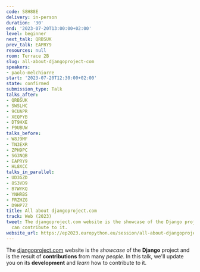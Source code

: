 ```yaml
---
code: S8H88E
delivery: in-person
duration: '30'
end: '2023-07-20T13:00:00+02:00'
level: beginner
next_talk: QRBSUK
prev_talk: EAPRY9
resources: null
room: Terrace 2B
slug: all-about-djangoproject-com
speakers:
- paolo-melchiorre
start: '2023-07-20T12:30:00+02:00'
state: confirmed
submission_type: Talk
talks_after:
- QRBSUK
- SWSLHC
- 9CUAPR
- XEQPYB
- DT9HXE
- F9UBUW
talks_before:
- W8J9MF
- TN3EXR
- ZPH9PC
- SG3NQB
- EAPRY9
- HL8XCC
talks_in_parallel:
- UD3GZD
- 8S3VD9
- B7WYKQ
- YNHRBS
- FRZHZG
- D9HP7Z
title: All about djangoproject.com
track: Web (2023)
tweet: The djangoproject.com website is the showcase of the Django project and you
  can contribute to it.
website_url: https://ep2023.europython.eu/session/all-about-djangoproject-com
---
```


The [djangoproject.com](https://www.djangoproject.com) website is the _showcase_ of the **Django** project and is the result of **contributions** from many _people_. In this talk, we'll update you on its **development** and _learn_ how to contribute to it.

